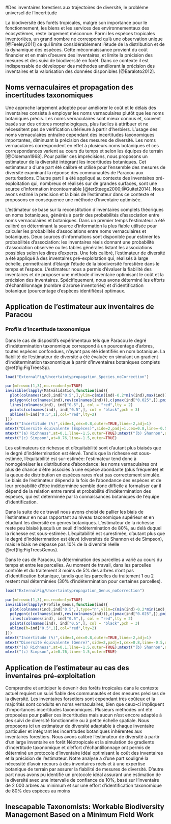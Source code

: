 #Des inventaires forestiers aux trajectoires de diversité, le problème universel de l'incertitude

La biodiversité des forêts tropicales, malgré son importance pour le fonctionnement, les biens et les services des environnementaux des écosystèmes, reste largement méconnue.
Parmi les espèces tropicales inventoriées, un grand nombre ne correspond qu'à une observation unique [@Feeley2011] ce qui limite considérablement l'étude de la distribution et de la dynamique des espèces.
Cette méconnaissance provient du coût financier et en main d'oeuvre des inventaires, et limite la précision des mesures et des suivi de biodiversité en forêt.
Dans ce contexte il est indispensable de développer des méthodes améliorant la précision des inventaires et la valorisation des données disponibles [@Baraloto2012].

## Noms vernaculaires et propagation des incertitudes taxonomiques

Une approche largement adoptée pour améliorer le coût et le délais des inventaires consiste à employer les noms vernaculaires plutôt que les noms botaniques précis.
Les noms vernaculaires sont mieux connus et, souvent basés sur des critères morphologiques, plus faciles à attribuer et ne nécessitent pas de vérification ultérieure à partir d'herbiers.
L'usage des noms vernaculaires entraîne cependant des incertitudes taxonomiques importantes, diminuant la précision des mesures de diversité. 
Les noms vernaculaires correspondent en effet à plusieurs noms botaniques et ces correspondances varient au cours du temps et selon les équipes de terrain [@Oldeman1968].
Pour pallier ces imprécisions, nous proposons un estimateur de la diversité intégrant les incertitudes botaniques.
Cet estimateur a d'une part été calibré et utilisé pour l'ensemble des mesures de diversité examinant la réponse des communautés de Paracou aux perturbations.
D'autre part il a été appliqué au contexte des inventaires pré-exploitation qui, nombreux et réalisés sur de grandes surfaces, sont une source d'information incontournable [@terSteege2000;@Guitet2014]. 
Nous avons estimé la précision et la biais de l'estimateur dans ce contexte et proposons en conséquence une méthode d'inventaire optimisée.

L'estimateur se base sur la reconstitution d'inventaires complets théoriques en noms botaniques, générés à partir des probabilités d'association entre noms vernaculaires et botaniques.
Dans un premier temps l'estimateur a été calibré en déterminant la source d'information la plus fiable utilisée pour calculer les probabilités d'associations entre noms vernaculaires et botaniques.
Deux sources d'informations sont disponible pour estimer les probabilités d'association: les inventaires réels donnant une probabilité d'association observée ou les tables générales listant les associations possibles selon les dires d'experts.
Une fois calibré, l'estimateur de diversité a été appliqué à des inventaires pré-exploitation qui, réalisés à large échelle, permettraient d'élargir l'étude de la biodiversité forestière dans le temps et l'espace.
L'estimateur nous a permis d'évaluer la fiabilité des inventaires et de proposer une méthode d'inventaire optimisant le coût et la précision des inventaires.
Spécifiquement, nous avons déterminé les efforts d'échantillonnage (nombre d'arbrse inventoriés) et d'identification botanique (pourcentage d'espèces identifiées) optimaux. 

## Application de l'estimateur aux inventaires de Paracou

### Profils d'incertitude taxonomique

Dans le cas de dispositifs expérimentaux tels que Paracou le degré d'indétermination taxonomique correspond à un pourcentage d'arbres, toutes espèces confondues, n'ayant pas été identifiés en nom botanique. 
La fiabilité de l'estimateur de diversité a été évaluée en simulant un gradient d'indétermination taxonomique à partir d'inventaires botaniques complets \@ref(fig:FigTreesSp).

```r
load("ExternalFig/Uncertaintypropagation_Species_noCorrection")

par(mfrow=c(1,3),no.readonly=TRUE)
invisible(lapply(Matvalidation,function(ind){
  plot(colnames(ind),ind["0.5",],ylim=c(min(ind)-0.2*min(ind),max(ind)),type="n",xlab="",ylab="")
  polygon(c(colnames(ind),rev(colnames(ind))),c(pmax(ind["0.025",]),pmin(rev(ind["0.975",]))),col="gray75")
  lines(colnames(ind), ind["0.5",], col = "red",lty = 2)
  points(colnames(ind), ind["0.5",], col = "black",pch = 3)
  abline(h=ind["0.5",1],col="red",lty=2)
}))
mtext("Incertitude (%)",side=1,cex=0.8,outer=TRUE,line=-2,adj=1)
mtext("Diversité équivalente (Espèces)",side=2,padj=1,cex=0.8,line=-0.5,outer=TRUE)
mtext("(a) Richness",at=0.1,line=-1.5,outer=TRUE);mtext("(b) Shannon",at=0.44,line=-1.5,outer=TRUE)
mtext("(c) Simpson",at=0.76,line=-1.5,outer=TRUE)

```

Les estimateurs de richesse et d'équitabilité sont d'autant plus biaisés que le degré d'indétermination est élevé. 
Tandis que la richesse est sous-estimée, l'équitabilité est sur-estimée: l'estimateur tend donc à homogénéiser les distributions d'abondance: les noms vernaculaires ont plus de chance d'être associés à une espèce abondante (plus fréquente) et la queue de distribution en espèces rares n'est pas correctement simulée.
Le biais de l'estimateur dépend à la fois de l'abondance des espèces et de leur probabilité d'être indéterminée semble donc difficile à formaliser car il dépend de la relation entre rareté et probabilité d'indétermination des espèces, qui est déterminée par la connaissances botaniques de l'équipe d'identification.

Dans la suite de ce travail nous avons choisi de pallier les biais de l'estimateur en nous rapportant au niveau taxonomique supérieur et en étudiant les diversité en genres botaniques.
L'estimateur de la richesse reste peu biaisé jusqu'à un seuil d'indétermination de 80%, au delà duquel la richesse est sous-estimée.
L'équitabilité est surestimée, d'autant plus que le degré d'indétermnation est élevé (diversités de Shannon et de Simpson), mais le biais ne dépasse pas 10% de la diversité réelle \@ref(fig:FigTreesGenus).

Dans le cas de Paracou, la détermination des parcelles a varié au cours du temps et entre les parcelles.
Au moment de travail, dans les parcelles contrôle et du traitement 3 moins de 5% des arbres n'ont pas d'identification botanique, tandis que les parcelles du traitement 1 ou 2 restent mal déterminées (30% d'indétermination pour certaines parcelles).

```r
load("ExternalFig/Uncertaintypropagation_Genus_noCorrection")

par(mfrow=c(1,3),no.readonly=TRUE)
invisible(lapply(Profile_Genus,function(ind){
  plot(colnames(ind),ind["0.5",],type="n",ylim=c(min(ind)-0.2*min(ind),max(ind)),xlab="",ylab="")
  polygon(c(colnames(ind),rev(colnames(ind))),c(pmax(ind["0.025",]),pmin(rev(ind["0.975",]))),col="gray75")
  lines(colnames(ind), ind["0.5",], col = "red",lty = 2)
  points(colnames(ind), ind["0.5",], col = "black",pch = 3)
  abline(h=ind["0.5",1],col="red",lty=2)
}))
mtext("Incertitude (%)",side=1,cex=0.8,outer=TRUE,line=-2,adj=1)
mtext("Diversité équivalente (Genre)",side=2,padj=1,cex=0.8,line=-0.5,outer=TRUE)
mtext("(a) Richness",at=0.1,line=-1.5,outer=TRUE);mtext("(b) Shannon",at=0.44,line=-1.5,outer=TRUE)
mtext("(c) Simpson",at=0.76,line=-1.5,outer=TRUE)

```

## Application de l'estimateur au cas des inventaires pré-exploitation

Comprendre et anticiper le devenir des forêts tropicales dans le contexte actuel requiert un suivi fiable des communautés et des mesures précises de la diversité. 
Les inventaires forsetiers sont cependant très coûteux et la majorités sont conduits en noms vernaculaires, bien que ceux-ci impliquent d'importances incertitudes taxonomiques.
Plusieurs méthodes ont été proposées pour pallier ces incertitudes mais aucun n'est encore adaptée à des suivi de diversité fonctionnelle ou à petite échelle spatiale.
Nous proposons ici un estimateur de diversité adaptable à chaque inventaire particulier et intégrant les incertitudes botaniques inhérentes aux inventaires forestiers.
Nous avons calibré l'estimateur de diversité à partir d'un large inventaire en forêt Néotropicale et la simulation de gradients d'incertitude taxonomique et d'effort d'échantillonnage ont permis de déterminé un protocole d'inventaire idéal optimisant le coût des inventaires et la précision de l'estimateur.
Notre analyse a d'une part souligné la nécessité d'avoir recours à des inventaires réels et à une expertise botanique de terrain par assurer la fiabilité de mesures de diversité.
D'autre part nous avons pu identifié un protocole idéal assurant une estimation de la diversité avec une intervalle de confiance de 10%, basé sur l'inventaire de 2 000 arbres au minimum et sur une effort d'identification taxonomique de 80% des espèces au moins

\newpage

## Inescapable Taxonomists: Workable Biodiversity Management Based on a Minimum Field Work {-}
